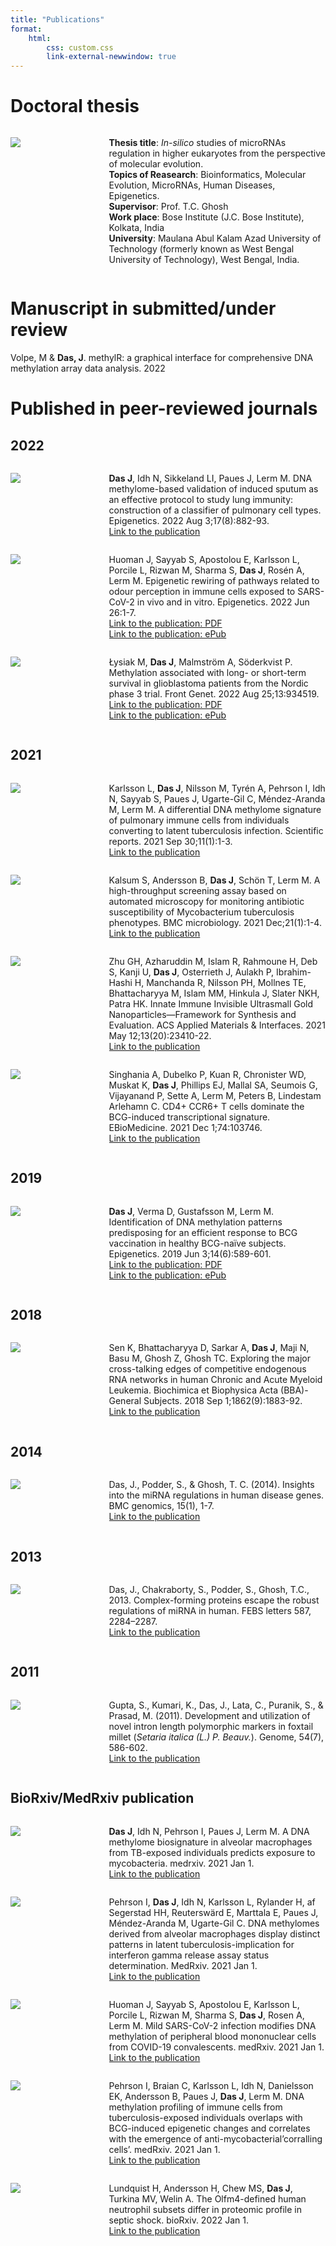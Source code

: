 ```yaml
---
title: "Publications"
format:
    html:
        css: custom.css
        link-external-newwindow: true
---
```


# Doctoral thesis


:::: {.columns}

::: {.column width="20%"}
![](pics/PhD_thesis_frontpage.jpg)
:::

::: {.column width="5%"}
:::

::: {.column width="75%"}

**Thesis title**: <span class="word"> *In-silico* studies of microRNAs regulation in higher eukaryotes from the perspective of molecular evolution.</span> \
**Topics of Reasearch**: Bioinformatics, Molecular Evolution, MicroRNAs, Human Diseases, Epigenetics. \
**Supervisor**: Prof. T.C. Ghosh \
**Work place**: Bose Institute (J.C. Bose Institute), Kolkata, India \
**University**: Maulana Abul Kalam Azad University of Technology (formerly known as West Bengal University of Technology), West Bengal, India. 

:::

::::

# Manuscript in submitted/under review

Volpe, M & **Das, J**. <span class="word"> methylR: a graphical interface for comprehensive DNA methylation array data analysis.</span> 2022 

# Published in peer-reviewed journals

## 2022

:::: {.columns}

::: {.column width="20%"}
![](https://www.tandfonline.com/action/showCoverImage?doi=10.1080/kepi20.v017.i08)
:::

::: {.column width="5%"}
:::

::: {.column width="75%"}
**Das J**, Idh N, Sikkeland LI, Paues J, Lerm M. <span class="word">DNA methylome-based validation of induced sputum as an effective protocol to study lung immunity: construction of a classifier of pulmonary cell types.</span> Epigenetics. 2022 Aug 3;17(8):882-93. \
[Link to the publication](https://www.tandfonline.com/doi/pdf/10.1080/15592294.2021.1969499?needAccess=true){.external target="_blank"} 
:::

::::

:::: {.columns}

::: {.column width="20%"}
![](https://www.tandfonline.com/action/showCoverImage?doi=10.1080/kepi20.v017.i09)
:::

::: {.column width="5%"}
:::

::: {.column width="75%"}
Huoman J, Sayyab S, Apostolou E, Karlsson L, Porcile L, Rizwan M, Sharma S, **Das J**, Rosén A, Lerm M. <span class="word">Epigenetic rewiring of pathways related to odour perception in immune cells exposed to SARS-CoV-2 in vivo and in vitro.</span> Epigenetics. 2022 Jun 26:1-7. \
[Link to the publication: PDF](https://www.tandfonline.com/doi/pdf/10.1080/15592294.2022.2089471?needAccess=true){.external target="_blank"} \
[Link to the publication: ePub](https://www.tandfonline.com/doi/epub/10.1080/15592294.2022.2089471?needAccess=true){.external target="_blank"}
:::

::::

:::: {.columns}

::: {.column width="20%"}
![](https://i0.wp.com/blog.frontiersin.org/wp-content/uploads/2015/07/genetics_290x290.jpg?fit=290%2C290&ssl=1)
:::

::: {.column width="5%"}
:::

::: {.column width="75%"}
Łysiak M, **Das J**, Malmström A, Söderkvist P. <span class="word">Methylation associated with long- or short-term survival in glioblastoma patients from the Nordic phase 3 trial.</span> Front Genet. 2022 Aug 25;13:934519. \
[Link to the publication: PDF](https://www.frontiersin.org/articles/10.3389/fgene.2022.934519/pdf){.external target="_blank"} \
[Link to the publication: ePub](https://www.frontiersin.org/articles/10.3389/fgene.2022.934519/epub){.external target="_blank"}
:::

::::

## 2021

:::: {.columns}

::: {.column width="20%"}
![](https://biomedicine.ktu.edu/wp-content/uploads/sites/237/2019/02/logo_nature-scientific-reports-1.jpg)
:::

::: {.column width="5%"}
:::

::: {.column width="75%"}
Karlsson L, **Das J**, Nilsson M, Tyrén A, Pehrson I, Idh N, Sayyab S, Paues J, Ugarte-Gil C, Méndez-Aranda M, Lerm M. <span class="word">A differential DNA methylome signature of pulmonary immune cells from individuals converting to latent tuberculosis infection.</span> Scientific reports. 2021 Sep 30;11(1):1-3. \
[Link to the publication](https://www.nature.com/articles/s41598-021-98542-3.pdf){.external target="_blank"} 
:::

::::

:::: {.columns}
::: {.column width="20%"}
![](https://images.serialssolutions.com/ulrichs/14712180.gif)
:::

::: {.column width="5%"}
:::

::: {.column width="75%"}
Kalsum S, Andersson B, **Das J**, Schön T, Lerm M. <span class="word">A high-throughput screening assay based on automated microscopy for monitoring antibiotic susceptibility of Mycobacterium tuberculosis phenotypes.</span> BMC microbiology. 2021 Dec;21(1):1-4. \
[Link to the publication](https://bmcmicrobiol.biomedcentral.com/counter/pdf/10.1186/s12866-021-02212-3.pdf){.external target="_blank"} 
:::

::::

:::: {.columns}
::: {.column width="20%"}
![](https://pubs.acs.org/cms/10.1021/acsami.1c02834/asset/images/medium/am1c02834_0007.gif)
:::

::: {.column width="5%"}
:::

::: {.column width="75%"}
Zhu GH, Azharuddin M, Islam R, Rahmoune H, Deb S, Kanji U, **Das J**, Osterrieth J, Aulakh P, Ibrahim-Hashi H, Manchanda R, Nilsson PH, Mollnes TE, Bhattacharyya M, Islam MM, Hinkula J, Slater NKH, Patra HK. <span class="word">Innate Immune Invisible Ultrasmall Gold Nanoparticles—Framework for Synthesis and Evaluation. ACS Applied Materials & Interfaces.</span> 2021 May 12;13(20):23410-22. \
[Link to the publication](https://pubs.acs.org/doi/pdf/10.1021/acsami.1c02834){.external target="_blank"} 
:::

::::


:::: {.columns}

::: {.column width="20%"}
![](https://ars.els-cdn.com/content/image/1-s2.0-S2352396421X00126-cov150h.gif)
:::

::: {.column width="5%"}
:::

::: {.column width="75%"}
Singhania A, Dubelko P, Kuan R, Chronister WD, Muskat K, **Das J**, Phillips EJ, Mallal SA, Seumois G, Vijayanand P, Sette A, Lerm M, Peters B, Lindestam Arlehamn C. <span class="word">CD4+ CCR6+ T cells dominate the BCG-induced transcriptional signature.</span> EBioMedicine. 2021 Dec 1;74:103746. \
[Link to the publication](https://www.sciencedirect.com/science/article/pii/S2352396421005405/pdfft?md5=96da4b32702cbd2542b4d140909ed98d&pid=1-s2.0-S2352396421005405-main.pdf){.external target="_blank"} 
:::

::::

## 2019

:::: {.columns}
::: {.column width="20%"}
![](https://www.tandfonline.com/action/showCoverImage?doi=10.1080/kepi20.v014.i06)
:::

::: {.column width="5%"}
:::

::: {.column width="75%"}
**Das J**, Verma D, Gustafsson M, Lerm M. <span class="word">Identification of DNA methylation patterns predisposing for an efficient response to BCG vaccination in healthy BCG-naïve subjects.</span> Epigenetics. 2019 Jun 3;14(6):589-601. \
[Link to the publication: PDF](https://www.tandfonline.com/doi/pdf/10.1080/15592294.2019.1603963?needAccess=true){.external target="_blank"} \
[Link to the publication: ePub](https://www.tandfonline.com/doi/epub/10.1080/15592294.2019.1603963?needAccess=true){.external target="_blank"}
:::

::::

## 2018

:::: {.columns}

::: {.column width="20%"}
![](https://ars.els-cdn.com/content/image/1-s2.0-S0304416518X00075-cov200h.gif)
:::

::: {.column width="5%"}
:::

::: {.column width="75%"}
Sen K, Bhattacharyya D, Sarkar A, **Das J**, Maji N, Basu M, Ghosh Z, Ghosh TC. <span class="word">Exploring the major cross-talking edges of competitive endogenous RNA networks in human Chronic and Acute Myeloid Leukemia.</span> Biochimica et Biophysica Acta (BBA)-General Subjects. 2018 Sep 1;1862(9):1883-92. \
[Link to the publication](https://rdcu.be/cV09N){.external target="_blank"}
:::

::::


## 2014

:::: {.columns}

::: {.column width="20%"}

![](https://encrypted-tbn0.gstatic.com/images?q=tbn:ANd9GcTmnqf7wfDNrfBzjaQRDHPS9D1PpTF7gNoQKtwATBPrvUVLXtSAD2PzXFokPGVnZWUYeg&usqp=CAU)

:::

::: {.column width="5%"}
:::

::: {.column width="75%"}

Das, J., Podder, S., & Ghosh, T. C. (2014). <span class="word">Insights into the miRNA regulations in human disease genes.</span> BMC genomics, 15(1), 1-7. \
[Link to the publication](https://rdcu.be/cV09N){.external target="_blank"}

:::

::::

## 2013

:::: {.columns}

::: {.column width="20%"}

![](https://febs.onlinelibrary.wiley.com/cms/asset/075a34f8-a49b-4149-b6c2-c53d739509c7/feb2.2013.587.issue-14.cover.gif)

:::

::: {.column width="5%"}
:::

::: {.column width="75%"}

Das, J., Chakraborty, S., Podder, S., Ghosh, T.C., 2013. <span class="word">Complex-forming proteins escape the robust regulations of miRNA in human.</span> FEBS letters 587, 2284–2287. \
[Link to the publication](https://febs.onlinelibrary.wiley.com/doi/epdf/10.1016/j.febslet.2013.05.062){.external target="_blank"}

:::

::::


## 2011
:::: {.columns}

::: {.column width="20%"}

![](https://cdnsciencepub.com/na101/home/literatum/publisher/nrc/journals/covergifs/gen/cover.jpg)

:::

::: {.column width="5%"}
:::

::: {.column width="75%"}

Gupta, S., Kumari, K., Das, J., Lata, C., Puranik, S., & Prasad, M. (2011). <span class="word">Development and utilization of novel intron length polymorphic markers in foxtail millet (*Setaria italica (L.) P. Beauv.*).</span> Genome, 54(7), 586-602. \
[Link to the publication](https://d1wqtxts1xzle7.cloudfront.net/50889727/Development_and_utilization_of_novel_int20161214-355-1dofm9c-with-cover-page-v2.pdf?Expires=1663763932&Signature=grj4AE-HxvnNMnNVMF42-XPwX9TUtF4GPCfjBjpMdpZF4bvP1SViEwxuFe7stXUXkDGdMd1BAmL47El3uSoVIhP5FZ4bLUbAruLR~zodw16tQbI1x2~apNW5er496ltakHk4YkMSS-iMyJRXIy6~q3KB5LWkKXgUtuIL91nGXS7qVnr4JYAjUro8mxq0hO82WHYI5UQ7yXeKSUr9hApMqb4NXSk1wiCtnTUbYmvj~R0wsi94LCiGE6hfQ0lYQ0hbj2LmQtnFUSgULP8ukZmg6SCsmqhhuqAsstNScOEgN0~JArOy1isC22lNXHpHh5Yhr7YfuS2nzK8JPcDPq9nHFQ__&Key-Pair-Id=APKAJLOHF5GGSLRBV4ZA){.external target="_blank"}

:::

::::

## BioRxiv/MedRxiv publication

:::: {.columns}
::: {.column width="20%"}
![](https://www.medrxiv.org/sites/default/files/medRxiv_homepage_logo.png)
:::

::: {.column width="5%"}
:::

::: {.column width="75%"}
**Das J**, Idh N, Pehrson I, Paues J, Lerm M. <span class="word">A DNA methylome biosignature in alveolar macrophages from TB-exposed individuals predicts exposure to mycobacteria.</span> medrxiv. 2021 Jan 1. \
[Link to the publication](https://www.medrxiv.org/content/10.1101/2021.03.16.21253732v1.full.pdf){.external target="_blank"} 
:::

::::


:::: {.columns}
::: {.column width="20%"}
![](https://www.medrxiv.org/sites/default/files/medRxiv_homepage_logo.png)
:::

::: {.column width="5%"}
:::

::: {.column width="75%"}
Pehrson I, **Das J**, Idh N, Karlsson L, Rylander H, af Segerstad HH, Reuterswärd E, Marttala E, Paues J, Méndez-Aranda M, Ugarte-Gil C. <span class="word">DNA methylomes derived from alveolar macrophages display distinct patterns in latent tuberculosis-implication for interferon gamma release assay status determination.</span> MedRxiv. 2021 Jan 1. \
[Link to the publication](https://www.medrxiv.org/content/10.1101/2021.03.16.21253725v1.full.pdf){.external target="_blank"} 
:::

::::

:::: {.columns}
::: {.column width="20%"}
![](https://www.medrxiv.org/sites/default/files/medRxiv_homepage_logo.png)
:::

::: {.column width="5%"}
:::

::: {.column width="75%"}
Huoman J, Sayyab S, Apostolou E, Karlsson L, Porcile L, Rizwan M, Sharma S, **Das J**, Rosen A, Lerm M. <span class="word">Mild SARS-CoV-2 infection modifies DNA methylation of peripheral blood mononuclear cells from COVID-19 convalescents.</span> medRxiv. 2021 Jan 1. \
[Link to the publication](https://www.medrxiv.org/content/10.1101/2021.07.05.21260014v2.full.pdf){.external target="_blank"} 
:::

::::

:::: {.columns}

::: {.column width="20%"}
![](https://www.medrxiv.org/sites/default/files/medRxiv_homepage_logo.png)
:::

::: {.column width="5%"}
:::

::: {.column width="75%"}
Pehrson I, Braian C, Karlsson L, Idh N, Danielsson EK, Andersson B, Paues J, **Das J**, Lerm M. <span class="word">DNA methylation profiling of immune cells from tuberculosis-exposed individuals overlaps with BCG-induced epigenetic changes and correlates with the emergence of anti-mycobacterial'corralling cells'.</span> medRxiv. 2021 Jan 1. \
[Link to the publication](https://www.medrxiv.org/content/10.1101/2021.09.01.21262945v1.full.pdf){.external target="_blank"} 
:::

::::

:::: {.columns}
::: {.column width="20%"}
![](https://www.biorxiv.org/sites/default/files/bioRxiv_article.jpg)
:::

::: {.column width="5%"}
:::

::: {.column width="75%"}
Lundquist H, Andersson H, Chew MS, **Das J**, Turkina MV, Welin A. <span class="word">The Olfm4-defined human neutrophil subsets differ in proteomic profile in septic shock.</span> bioRxiv. 2022 Jan 1. \
[Link to the publication](https://www.biorxiv.org/content/10.1101/2022.03.08.483264v1.full.pdf){.external target="_blank"} 
:::

::::
